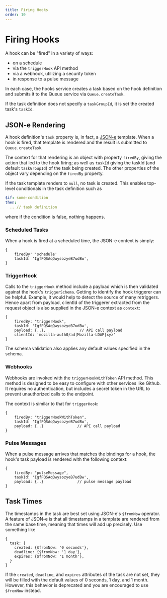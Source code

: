 ---
title: Firing Hooks
order: 10
---

# Firing Hooks

A hook can be "fired" in a variety of ways:

 * on a schedule
 * via the `triggerHook` API method
 * via a webhook, utilizing a security token
 * in response to a pulse message

In each case, the hooks service creates a task based on the hook definition and
submits it to the Queue service via `Queue.createTask`.

If the task definition does not specify a `taskGroupId`, it is set the created
task's `taskId`.

## JSON-e Rendering

A hook definition's `task` property is, in fact, a
[JSON-e](https://taskcluster.github.io/json-e/) template.  When a hook is
fired, that template is rendered and the result is submitted to
`Queue.createTask`.

The context for that rendering is an object with property `firedBy`, giving the
action that led to the hook firing; as well as `taskId` giving the taskId (and
default `taskGroupId`) of the task being created. The other properties of the
object vary depending on the `firedBy` property.

If the task template renders to `null`, no task is created.
This enables top-level conditionals in the task definition such as

```yaml
$if: some-condition
then:
  .. // task definition
```

where if the condition is false, nothing happens.

### Scheduled Tasks

When a hook is fired at a scheduled time, the JSON-e context is simply:

```
{
    firedBy' 'schedule'
    taskId: 'IgfFQSAqQwysozyeB7udBw',
}
```

### TriggerHook

Calls to the `triggerHook` method include a payload which is then validated
against the hook's `triggerSchema`. Getting to identify the hook triggerer can
be helpful. Example, it would help to detect the source of many retriggers.
Hence apart from payload, clientId  of the triggerer extracted from the request
object is also supplied in the JSON-e context as `context`:

```
{
    firedBy: "triggerHook",
    taskId: 'IgfFQSAqQwysozyeB7udBw',
    payload: {..},               // API call payload
    clientId: 'mozilla-auth0/ad|Mozilla-LDAP|xyz'
}
```

The schema validation also applies any default values specified in the schema.

### Webhooks

Webhooks are invoked with the `triggerHookWithToken` API method. This method is
designed to be easy to configure with other services like Github.  It requires
no authentication, but includes a secret token in the URL to prevent
unauthorized calls to the endpoint.

The context is similar to that for `triggerHook`:

```
{
    firedBy: "triggerHookWithToken",
    taskId: 'IgfFQSAqQwysozyeB7udBw',
    payload: {..}               // API call payload
}
```

### Pulse Messages

When a pulse message arrives that matches the bindings for a hook, the hook's
task payload is rendered with the following context:

```
{
    firedBy: "pulseMessage",
    taskId: 'IgfFQSAqQwysozyeB7udBw',
    payload: {..}               // pulse message payload
}
```

## Task Times

The timestamps in the task are best set using JSON-e's `$fromNow` operator.
A feature of JSON-e is that all timestamps in a template are rendered from the
same base time, meaning that times will add up precisely.  Use something like

```
{
  task: {
    created: {$fromNow: '0 seconds'},
    deadline: {$fromNow: '1 day'},
    expires: {$fromNow: '1 month'},
  }
}
```

If the `created`, `deadline`, and `expires` attributes of the task are not set,
they will be filled with the default values of 0 seconds, 1 day, and 1 month.
However, this behavior is deprecated and you are encouraged to use `$fromNow`
instead.
